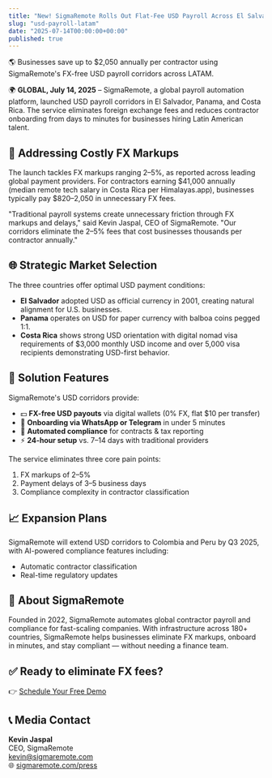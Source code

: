 ```yaml
---
title: "New! SigmaRemote Rolls Out Flat-Fee USD Payroll Across El Salvador, Panama & Costa Rica - No FX Markups, Ever"
slug: "usd-payroll-latam"
date: "2025-07-14T00:00:00+00:00"
published: true
---
```


🌎  Businesses save up to $2,050 annually per contractor using SigmaRemote's FX-free USD payroll corridors across LATAM.

🌍 **GLOBAL, July 14, 2025** – 
SigmaRemote, a global payroll automation platform, launched USD payroll corridors in El Salvador, Panama, and Costa Rica. The service eliminates foreign exchange fees and reduces contractor onboarding from days to minutes for businesses hiring Latin American talent.

## 💸 Addressing Costly FX Markups

The launch tackles FX markups ranging 2–5%, as reported across leading global payment providers. For contractors earning $41,000 annually (median remote tech salary in Costa Rica per Himalayas.app), businesses typically pay $820–2,050 in unnecessary FX fees.

"Traditional payroll systems create unnecessary friction through FX markups and delays," said Kevin Jaspal, CEO of SigmaRemote.
"Our corridors eliminate the 2–5% fees that cost businesses thousands per contractor annually."

## 🌐 Strategic Market Selection

The three countries offer optimal USD payment conditions:

- **El Salvador** adopted USD as official currency in 2001, creating natural alignment for U.S. businesses.
- **Panama** operates on USD for paper currency with balboa coins pegged 1:1.
- **Costa Rica** shows strong USD orientation with digital nomad visa requirements of $3,000 monthly USD income and over 5,000 visa recipients demonstrating USD-first behavior.

## 🚀 Solution Features

SigmaRemote's USD corridors provide:

- 💵 **FX-free USD payouts** via digital wallets (0% FX, flat $10 per transfer)
- 📲 **Onboarding via WhatsApp or Telegram** in under 5 minutes
- 📑 **Automated compliance** for contracts & tax reporting
- ⚡ **24-hour setup** vs. 7–14 days with traditional providers

The service eliminates three core pain points:

1. FX markups of 2–5%
2. Payment delays of 3–5 business days
3. Compliance complexity in contractor classification

## 📈 Expansion Plans

SigmaRemote will extend USD corridors to Colombia and Peru by Q3 2025, with AI-powered compliance features including:

- Automatic contractor classification
- Real-time regulatory updates

## 🧠 About SigmaRemote

Founded in 2022, SigmaRemote automates global contractor payroll and compliance for fast-scaling companies. With infrastructure across 180+ countries, SigmaRemote helps businesses eliminate FX markups, onboard in minutes, and stay compliant — without needing a finance team.

## ✅ Ready to eliminate FX fees?

👉 [Schedule Your Free Demo](/book-demo)

## 📞 Media Contact

**Kevin Jaspal**  
CEO, SigmaRemote  
kevin@sigmaremote.com  
🌐 [sigmaremote.com/press](/press)
